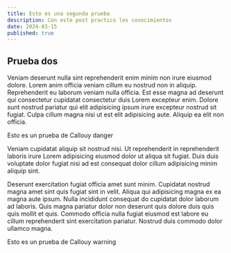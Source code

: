 ```yaml
---
title: Esto es una segunda prueba
description: Con este post practico los conocimientos
date: 2024-03-15
published: true
---
```


## Prueba dos

Veniam deserunt nulla sint reprehenderit enim minim non irure eiusmod dolore. Lorem anim officia veniam cillum eu nostrud non in aliquip. Reprehenderit eu laborum veniam nulla officia. Est esse magna ad deserunt qui consectetur cupidatat consectetur duis Lorem excepteur enim. Dolore sunt nostrud pariatur qui elit adipisicing ipsum irure excepteur nostrud sit fugiat. Culpa cillum magna nisi ut est elit adipisicing aute. Aliquip ea elit non officia.

<Callout type='danger'>Esto es un prueba de Callouy danger</Callout>

Veniam cupidatat aliquip sit nostrud nisi. Ut reprehenderit in reprehenderit laboris irure Lorem adipisicing eiusmod dolor ut aliqua sit fugiat. Duis duis voluptate dolor fugiat nisi ad est consequat dolor cillum adipisicing minim aliquip sint.

Deserunt exercitation fugiat officia amet sunt minim. Cupidatat nostrud magna amet sint quis fugiat sint in velit. Aliqua qui adipisicing magna ex ea magna aute ipsum. Nulla incididunt consequat do cupidatat dolor laborum ad laboris. Quis magna pariatur dolor non deserunt quis dolore duis quis quis mollit et quis. Commodo officia nulla fugiat eiusmod est labore eu cillum reprehenderit sint exercitation pariatur. Nostrud duis commodo dolor ullamco magna.

<Callout type='warning'>Esto es un prueba de Callouy warning</Callout>
